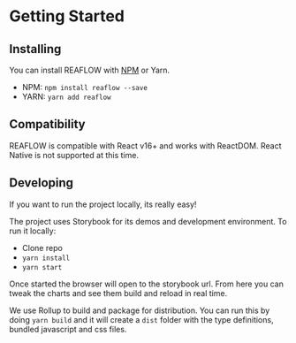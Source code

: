 
<Meta title="Docs/Getting Started" />

# Getting Started

## Installing

You can install REAFLOW with [NPM](https://www.npmjs.com/package/reaflow) or Yarn.

- NPM: `npm install reaflow --save`
- YARN: `yarn add reaflow`

## Compatibility

REAFLOW is compatible with React v16+ and works with ReactDOM. React Native is not supported at this time.

## Developing

If you want to run the project locally, its really easy!

The project uses Storybook for its demos and development
environment. To run it locally:

- Clone repo
- `yarn install`
- `yarn start`

Once started the browser will open to the storybook url.
From here you can tweak the charts and see them build
and reload in real time.

We use Rollup to build and package for distribution.
You can run this by doing `yarn build` and it will
create a `dist` folder with the type definitions, bundled
javascript and css files.
